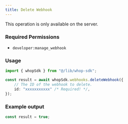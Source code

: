 ```yaml
---
title: Delete Webhook
---
```

<Note>This operation is only available on the server.</Note>

### Required Permissions
 - `developer:manage_webhook`

### Usage

```typescript
import { whopSdk } from "@/lib/whop-sdk";

const result = await whopSdk.webhooks.deleteWebhook({
	// The ID of the webhook to delete.
	id: "xxxxxxxxxxx" /* Required! */,
});

```

### Example output

```typescript
const result = true;

```
